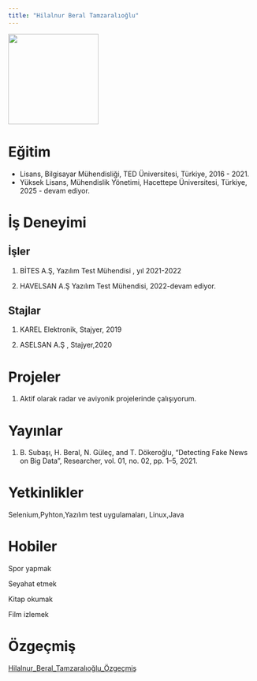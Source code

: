 ```yaml
---
title: "Hilalnur Beral Tamzaralıoğlu"
---
```


![](images/fotoğraf.jpg){fig-align="center" width="183"}

# Eğitim

-   Lisans, Bilgisayar Mühendisliği, TED Üniversitesi, Türkiye, 2016 - 2021.
-   Yüksek Lisans, Mühendislik Yönetimi, Hacettepe Üniversitesi, Türkiye, 2025 - devam ediyor.

# İş Deneyimi

## İşler

1.  BİTES A.Ş, Yazılım Test Mühendisi , yıl 2021-2022

2.  HAVELSAN A.Ş Yazılım Test Mühendisi, 2022-devam ediyor.

## Stajlar

1.  KAREL Elektronik, Stajyer, 2019

2.  ASELSAN A.Ş , Stajyer,2020

# Projeler

1.  Aktif olarak radar ve aviyonik projelerinde çalışıyorum.

# Yayınlar

1.  B. Subaşı, H. Beral, N. Güleç, and T. Dökeroğlu, “Detecting Fake News on Big Data”, Researcher, vol. 01, no. 02, pp. 1–5, 2021.

# Yetkinlikler

Selenium,Pyhton,Yazılım test uygulamaları, Linux,Java

# Hobiler

Spor yapmak

Seyahat etmek

Kitap okumak

Film izlemek

# Özgeçmiş

[Hilalnur_Beral_Tamzaralıoğlu_Özgeçmiş](/docs/takim/cv/CV_Hilalnur_Beral_Tamzaralioglu.pdf)
